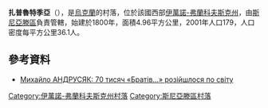 {{coord|48|25|36|N|25|34|35|E|scale:30000|display=title}}

'''扎普魯特季亞'''（{{lang-uk|Запруття}}），是[[烏克蘭|烏克蘭]]的村落，位於該國西部[[伊萬諾-弗蘭科夫斯克州|伊萬諾-弗蘭科夫斯克州]]，由[[斯尼亞滕區|斯尼亞滕區]]負責管轄，始建於1800年，面積4.96平方公里，2001年人口179，人口密度每平方公里36.1人。

==參考資料==
*[http://www.galychyna.if.ua/publication/ukrainism/mikhailo-andrusjak-70-tisjach-brativ-roziishlosja-po-svi/ Михайло АНДРУСЯК: 70 тисяч «Братів...» розійшлося по світу]

{{DEFAULTSORT:Запруття}}
[[Category:伊萬諾-弗蘭科夫斯克州村落|Category:伊萬諾-弗蘭科夫斯克州村落]]
[[Category:斯尼亞滕區村落|Category:斯尼亞滕區村落]]


{{IvanoFrankivsk-geo-stub}}